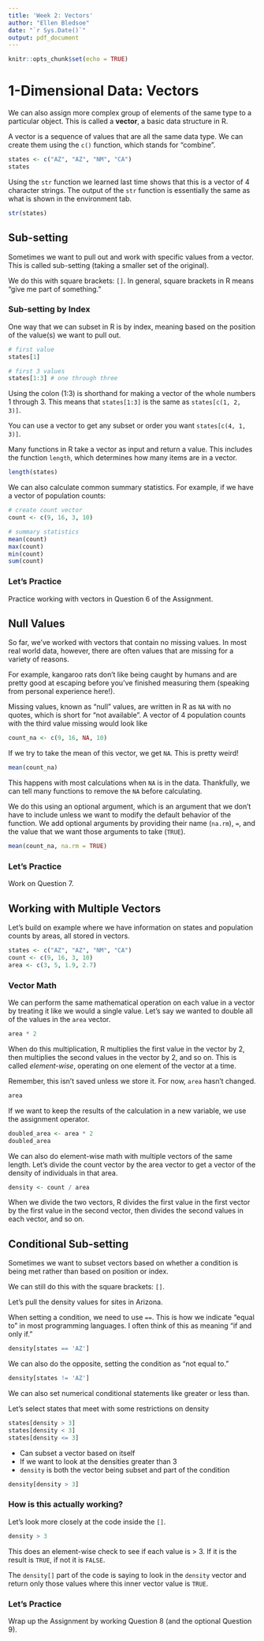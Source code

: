 ```yaml
---
title: 'Week 2: Vectors'
author: "Ellen Bledsoe"
date: "`r Sys.Date()`"
output: pdf_document
---
```


```r
knitr::opts_chunk$set(echo = TRUE)
```

# 1-Dimensional Data: Vectors

We can also assign more complex group of elements of the same type to a particular object. This is called a **vector**, a basic data structure in R.

A vector is a sequence of values that are all the same data type. We can create them using the `c()` function, which stands for "combine".

```r
states <- c("AZ", "AZ", "NM", "CA")
states
```

Using the `str` function we learned last time shows that this is a vector of 4 character strings. The output of the `str` function is essentially the same as what is shown in the environment tab.

```r
str(states)
```

## Sub-setting

Sometimes we want to pull out and work with specific values from a vector. This is called sub-setting (taking a smaller set of the original).

We do this with square brackets: `[]`. In general, square brackets in R means "give me part of something."

### Sub-setting by Index

One way that we can subset in R is by index, meaning based on the position of the value(s) we want to pull out.

```r
# first value
states[1]

# first 3 values
states[1:3] # one through three
```

Using the colon (1:3) is shorthand for making a vector of the whole numbers 1 through 3. This means that `states[1:3]` is the same as `states[c(1, 2, 3)]`.

You can use a vector to get any subset or order you want `states[c(4, 1, 3)]`.

Many functions in R take a vector as input and return a value. This includes the function `length`, which determines how many items are in a vector.

```r
length(states)
```

We can also calculate common summary statistics. For example, if we have a vector of population counts:

```r
# create count vector
count <- c(9, 16, 3, 10)

# summary statistics
mean(count)
max(count)
min(count)
sum(count)
```

### Let's Practice

Practice working with vectors in Question 6 of the Assignment.

## Null Values

So far, we've worked with vectors that contain no missing values. In most real world data, however, there are often values that are missing for a variety of reasons.

For example, kangaroo rats don't like being caught by humans and are pretty good at escaping before you've finished measuring them (speaking from personal experience here!).

Missing values, known as "null" values, are written in R as `NA` with no quotes, which is short for "not available". A vector of 4 population counts with the third value missing would look like

```r
count_na <- c(9, 16, NA, 10)
```

If we try to take the mean of this vector, we get `NA`. This is pretty weird!

```r
mean(count_na)
```

This happens with most calculations when `NA` is in the data. Thankfully, we can tell many functions to remove the `NA` before calculating.

We do this using an optional argument, which is an argument that we don't have to include unless we want to modify the default behavior of the function. We add optional arguments by providing their name (`na.rm`), `=`, and the value that we want those arguments to take (`TRUE`).

```r
mean(count_na, na.rm = TRUE)
```

### Let's Practice

Work on Question 7.

## Working with Multiple Vectors

Let's build on example where we have information on states and population counts by areas, all stored in vectors.

```r
states <- c("AZ", "AZ", "NM", "CA")
count <- c(9, 16, 3, 10)
area <- c(3, 5, 1.9, 2.7)
```

### Vector Math

We can perform the same mathematical operation on each value in a vector by treating it like we would a single value. Let's say we wanted to double all of the values in the `area` vector.

```r
area * 2
```

When do this multiplication, R multiplies the first value in the vector by 2, then multiplies the second values in the vector by 2, and so on. This is called *element-wise*, operating on one element of the vector at a time.

Remember, this isn't saved unless we store it. For now, `area` hasn't changed.

```r
area
```

If we want to keep the results of the calculation in a new variable, we use the assignment operator.

```r
doubled_area <- area * 2
doubled_area
```

We can also do element-wise math with multiple vectors of the same length. Let's divide the count vector by the area vector to get a vector of the density of individuals in that area.

```r
density <- count / area
```

When we divide the two vectors, R divides the first value in the first vector by the first value in the second vector, then divides the second values in each vector, and so on.

## Conditional Sub-setting

Sometimes we want to subset vectors based on whether a condition is being met rather than based on position or index.

We can still do this with the square brackets: `[]`.

Let's pull the density values for sites in Arizona.

When setting a condition, we need to use `==`. This is how we indicate "equal to" in most programming languages. I often think of this as meaning "if and only if."

```r
density[states == 'AZ']
```

We can also do the opposite, setting the condition as "not equal to."

```r
density[states != 'AZ']
```

We can also set numerical conditional statements like greater or less than.

Let's select states that meet with some restrictions on density

```r
states[density > 3]
states[density < 3]
states[density <= 3]
```

-   Can subset a vector based on itself
-   If we want to look at the densities greater than 3
-   `density` is both the vector being subset and part of the condition

```r
density[density > 3]
```

### How is this actually working?

Let's look more closely at the code inside the `[]`.

```r
density > 3
```

This does an element-wise check to see if each value is \> 3. If it is the result is `TRUE`, if not it is `FALSE`.

The `density[]` part of the code is saying to look in the `density` vector and return only those values where this inner vector value is `TRUE`.

### Let's Practice

Wrap up the Assignment by working Question 8 (and the optional Question 9).
